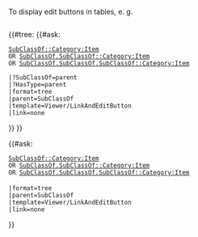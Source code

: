 <onlyinclude>{{Viewer/Link |page={{{1}}}}} <i class="icon icon-edit pagebutton" data-config='{ "action": "edit-data", "params": {"source_page": "{{{1}}}", "reload": false}, "label": "", "icon_class": "icon icon-edit" }'></i></onlyinclude><noinclude>
<!-- <div class="btn btn-sm pagebutton" data-config='{ "action": "edit-data", "params": {"source_page": "{{{1}}}", "reload": false}, "label": "", "icon_class": "icon icon-edit" }'><i class="icon icon-edit"></i></div> -->
To display edit buttons in tables, e. g.
<pre>

</pre>

{{#tree:
{{#ask:
 [[SubClassOf::Category:Item]]
 OR [[SubClassOf.SubClassOf::Category:Item]]
 OR [[SubClassOf.SubClassOf.SubClassOf::Category:Item]]
<!-- HasProject subproperty of IsPartOf -->
 <!-- |?HasProject=IsPartOf -->
 |?SubClassOf=parent
 |?HasType=parent
 |format=tree
 |parent=SubClassOf
 |template=Viewer/LinkAndEditButton
 |link=none
}}
}}

{{#ask:
 [[SubClassOf::Category:Item]]
 OR [[SubClassOf.SubClassOf::Category:Item]]<!-- HasProject subproperty of IsPartOf -->
 OR [[SubClassOf.SubClassOf.SubClassOf::Category:Item]]
 <!-- |?HasProject=IsPartOf -->
 |format=tree
 |parent=SubClassOf
 |template=Viewer/LinkAndEditButton
 |link=none
}}
</noinclude>